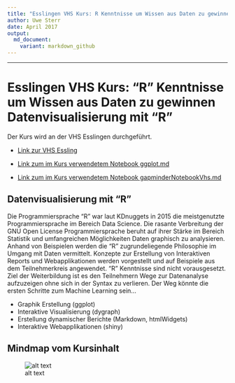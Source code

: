 ```yaml
---
title: "Esslingen VHS Kurs: R Kenntnisse um Wissen aus Daten zu gewinnen Datenvisualisierung mit R"
author: Uwe Sterr
date: April 2017
output:
  md_document:
    variant: markdown_github
---
```

---
# Esslingen VHS Kurs: "R" Kenntnisse um Wissen aus Daten zu gewinnen Datenvisualisierung mit "R"

Der Kurs wird an der VHS Esslingen durchgeführt.  

- [Link zur VHS Essling](http://www.vhs-esslingen.de) 

- [Link zum im Kurs verwendetem Notebook ggplot.md](ggplot.md)  

- [Link zum im Kurs verwendetem Notebook gapminderNotebookVhs.md](gapminderNotebookVhs.md)


## Datenvisualisierung mit "R"
Die Programmiersprache "R" war laut KDnuggets in 2015 die meistgenutzte Programmiersprache im Bereich Data Science. Die rasante Verbreitung der GNU Open License Programmiersprache beruht auf ihrer Stärke im Bereich Statistik und umfangreichen Möglichkeiten Daten graphisch zu analysieren.
Anhand von Beispielen werden die "R" zugrundeliegende Philosophie im Umgang mit Daten vermittelt. Konzepte zur Erstellung von Interaktiven Reports und Webapplikationen werden vorgestellt und auf Beispiele aus dem Teilnehmerkreis angewendet. "R" Kenntnisse sind nicht vorausgesetzt. Ziel der Weiterbildung ist es den Teilnehmern Wege zur Datenanalyse aufzuzeigen ohne sich in der Syntax zu verlieren. Der Weg könnte die ersten Schritte zum Machine Learning sein...
 
- Graphik Erstellung (ggplot)
- Interaktive Visualisierung (dygraph)
- Erstellung dynamischer Berichte (Markdown, htmlWidgets)
- Interaktive Webapplikationen (shiny)

[image1]: RKenntnisse.png "Mindmap für VHS Kurs"

## Mindmap vom Kursinhalt

![alt text][image1]